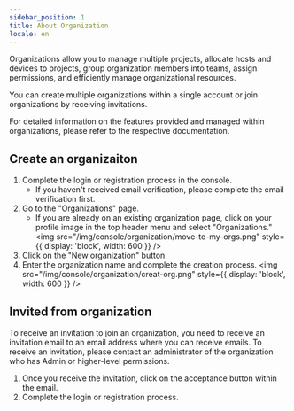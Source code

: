 ```yaml
---
sidebar_position: 1
title: About Organization
locale: en
---
```


Organizations allow you to manage multiple projects, allocate hosts and devices to projects, group organization members into teams, assign permissions, and efficiently manage organizational resources.

You can create multiple organizations within a single account or join organizations by receiving invitations.

For detailed information on the features provided and managed within organizations, please refer to the respective documentation.

## Create an organizaiton

1. Complete the login or registration process in the console.
   - If you haven't received email verification, please complete the email verification first.
2. Go to the "Organizations" page.
   - If you are already on an existing organization page, click on your profile image in the top header menu and select "Organizations."
     <img
       src="/img/console/organization/move-to-my-orgs.png"
       style={{ display: 'block', width: 600 }}
     />
3. Click on the "New organization" button.
4. Enter the organization name and complete the creation process.
   <img
     src="/img/console/organization/creat-org.png"
     style={{ display: 'block', width: 600 }}
   />

## Invited from organization

To receive an invitation to join an organization, you need to receive an invitation email to an email address where you can receive emails. To receive an invitation, please contact an administrator of the organization who has Admin or higher-level permissions.

1. Once you receive the invitation, click on the acceptance button within the email.
2. Complete the login or registration process.
